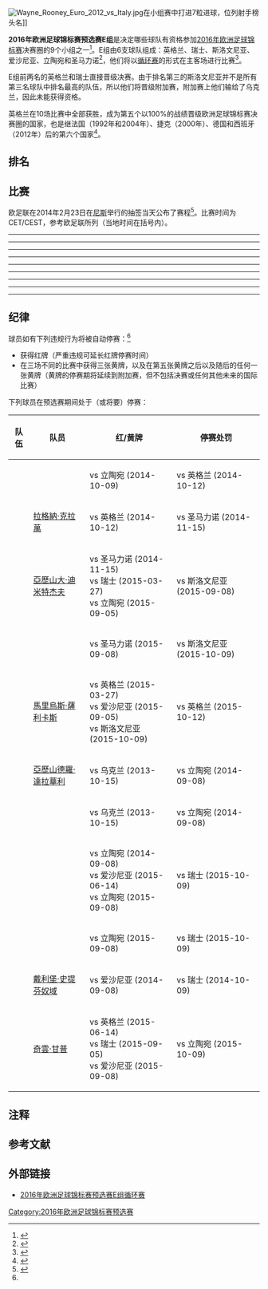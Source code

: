 {{NoteTA
|G1=足球
|1=zh-hk:拉謙·沙基·史達寧;zh-cn:拉希姆·沙奎尔·斯特林;zh-tw:拉希姆·沙奎爾·斯特林;
|2=zh-hk:拉謙·史達寧;zh-cn:拉希姆·斯特林;zh-tw:拉希姆·斯特林;
}}

[[File:Wayne_Rooney_Euro_2012_vs_Italy.jpg|thumb]]在小组赛中打进7粒进球，位列射手榜头名]]

'''2016年欧洲足球锦标赛预选赛E组'''是决定哪些球队有资格参加[[2016年欧洲足球锦标赛|2016年欧洲足球锦标赛]]决赛圈的9个小组之一<ref name="procedure">{{cite web |url=https://www.uefa.com/MultimediaFiles/Download/competitions/Draws/02/04/64/31/2046431_DOWNLOAD.pdf |title=UEFA EURO 2016 Qualifying Draw Procedure |publisher=UEFA |pages=1 |format=PDF |accessdate=2014-02-22 |archive-url=https://web.archive.org/web/20140307224702/http://www.uefa.com/MultimediaFiles/Download/competitions/Draws/02/04/64/31/2046431_DOWNLOAD.pdf |archive-date=2014-03-07 |dead-url=no }}</ref>。E组由6支球队组成：英格兰、瑞士、斯洛文尼亚、爱沙尼亚、立陶宛和圣马力诺<ref>{{cite web|url=http://www.uefa.com/uefaeuro/finals/news/newsid=2059935.html|title=Spain face Ukraine return in EURO 2016 qualifying|publisher=UEFA.com|date=2014-02-23|access-date=2020-07-19|archive-url=https://web.archive.org/web/20151112124202/http://www.uefa.com/uefaeuro/finals/news/newsid=2059935.html|archive-date=2015-11-12|dead-url=no}}</ref>，他们将以[[循环赛|循环赛]]的形式在主客场进行比赛<ref name="regulations">{{cite web|url=https://www.uefa.com/MultimediaFiles/Download/Regulations/uefaorg/Regulations/02/03/92/81/2039281_DOWNLOAD.pdf|title=Regulations of the UEFA European Football Championship 2014-16|publisher=UEFA.com|access-date=2020-07-19|archive-url=https://web.archive.org/web/20160616153138/http://www.uefa.com/MultimediaFiles/Download/Regulations/uefaorg/Regulations/02/03/92/81/2039281_DOWNLOAD.pdf|archive-date=2016-06-16|dead-url=no}}</ref>。

E组前两名的英格兰和瑞士直接晋级决赛。由于排名第三的斯洛文尼亚并不是所有第三名球队中排名最高的队伍，所以他们将晋级附加赛，附加赛上他们输给了乌克兰，因此未能获得资格。

英格兰在10场比赛中全部获胜，成为第五个以100%的战绩晋级欧洲足球锦标赛决赛圈的国家，也是继法国（1992年和2004年）、捷克（2000年）、德国和西班牙（2012年）后的第六个国家<ref name="UEFA2015">{{cite news|last=Hammond|first=Mike|title=England join EURO's perfect qualification club|url=http://www.uefa.com/news/newsid=2290815.html|accessdate=2015-10-15|publisher=uefa.com|date=2015-10-12}}</ref>。

==排名==
{{2016年歐洲國家盃外圍賽|E組|show_matches=yes}}

==比赛==

欧足联在2014年2月23日在[[尼斯|尼斯]]举行的抽签当天公布了赛程<ref>{{cite web|url=https://www.uefa.com/MultimediaFiles/Download/competitions/Draws/02/06/14/61/2061461_DOWNLOAD.pdf|title=Qualifying fixtures|publisher=UEFA.com|access-date=2020-07-19|archive-url=https://web.archive.org/web/20200604195249/https://www.uefa.com/MultimediaFiles/Download/competitions/Draws/02/06/14/61/2061461_DOWNLOAD.pdf|archive-date=2020-06-04|dead-url=no}}</ref>。比赛时间为CET/CEST{{refn|CET（UTC+1）适用于2014年11月15日和2015年3月27日的比赛，CEST（UTC+2）适用于其他所有比赛。|group="注"|name="Time zone"}}，参考欧足联所列（当地时间在括号内）。

{{Football box
|id=爱沙尼亚 vs 斯洛文尼亚
| date={{Start date|2014|9|8}}
| time=20:45<br>(21:45 [[UTC+03:00|UTC+03:00]])
| team1={{fb-rt|EST}}
| score=1–0
| report=[http://www.uefa.com/uefaeuro/season=2016/matches/round=2000446/match=2013825/index.html 报告]
| team2={{fb|SVN}}
| goals1=
* [[阿茨·普爾耶|阿茨·普爾耶]] {{goal|86}}
| goals2=
| stadium=[[塔林|塔林]][[阿勒柯克競技場|阿勒柯克競技場]]
| attendance=6,561<ref>{{cite web | url = https://int.soccerway.com/matches/2014/09/08/europe/european-championship-qualification/estonia/slovenia/1653154/?ICID=PL_MS_03 | title = Estonia vs. Slovenia | publisher = Soccerway | date = 2014-09-08 | accessdate = 2015-09-17 | archive-url = https://web.archive.org/web/20160306025817/http://int.soccerway.com/matches/2014/09/08/europe/european-championship-qualification/estonia/slovenia/1653154/?ICID=PL_MS_03 | archive-date = 2016-03-06 | dead-url = no }}</ref>
| referee=[[西蒙·馬齊尼亞克|西蒙·馬齊尼亞克]] ([[波蘭足球協會|波蘭足球協會]])
}}
{{Football box
|id=圣马力诺 vs 立陶宛
| date={{Start date|2014|9|8}}
| time=20:45<br>(20:45 [[UTC+02:00|UTC+02:00]])
| team1={{fb-rt|SMR}}
| score=0–2
| report=[http://www.uefa.com/uefaeuro/season=2016/matches/round=2000446/match=2013826/index.html 报告]
| team2={{fb|LTU}}
| goals1=
| goals2=
* {{tsl|en|Deivydas Matulevičius|迪维达斯·马图列维奇|迪维达斯·马图列维奇}} {{goal|5}}
* [[阿維達斯·諾維科瓦斯|阿維達斯·諾維科瓦斯]] {{goal|36}}
| stadium=[[塞拉瓦莱|塞拉瓦莱]][[圣马力诺体育场|圣马力诺体育场]]
| attendance=986<ref>{{cite web | url = https://int.soccerway.com/matches/2014/09/08/europe/european-championship-qualification/san-marino/lithuania/1653155/?ICID=PL_MS_02 | title = San Marino vs. Lithuania | publisher = Soccerway | date = 2014-09-08 | accessdate = 2015-09-17 | archive-url = https://web.archive.org/web/20160306030716/http://int.soccerway.com/matches/2014/09/08/europe/european-championship-qualification/san-marino/lithuania/1653155/?ICID=PL_MS_02 | archive-date = 2016-03-06 | dead-url = no }}</ref>
| referee={{tsl|en|Libor Kovařík|利伯·科瓦希克|利伯·科瓦希克}} ([[捷克足球協會|捷克足球協會]])
}}
{{Football box
|id=瑞士 vs 英格兰
| date={{Start date|2014|9|8}}
| time=20:45<br>(20:45 [[UTC+02:00|UTC+02:00]])
| team1={{fb-rt|SUI}}
| score=0–2
| report=[http://www.uefa.com/uefaeuro/season=2016/matches/round=2000446/match=2013827/index.html 报告]
| team2={{fb|ENG}}
| goals1=
| goals2=
* [[丹尼·维尔贝克|丹尼·维尔贝克]] {{goal|58||90+4}}
| stadium=[[巴塞尔|巴塞尔]][[圣雅各布公园球场|圣雅各布公园球场]]
| attendance=35,500<ref>{{cite web | url = https://int.soccerway.com/matches/2014/09/08/europe/european-championship-qualification/switzerland/england/1653156/?ICID=PL_MS_01 | title = Switzerland vs. England | publisher = Soccerway | date = 2014-09-08 | accessdate = 2015-09-17 | archive-url = https://web.archive.org/web/20200412204813/https://int.soccerway.com/matches/2014/09/08/europe/european-championship-qualification/switzerland/england/1653156/?ICID=PL_MS_01 | archive-date = 2020-04-12 | dead-url = no }}</ref>
| referee=[[居內特·恰克尔|居內特·恰克尔]] ([[土耳其足球總會|土耳其足球總會]])
}}
----
{{Football box
|id=英格兰 vs 圣马力诺
| date={{Start date|2014|10|9}}
| time=20:45<br>(19:45 [[UTC+01:00|UTC+01:00]])
| team1={{fb-rt|ENG}}
| score=5–0
| report=[http://www.uefa.com/uefaeuro/season=2016/matches/round=2000446/match=2013843/index.html 报告]
| team2={{fb|SMR}}
| goals1=
* [[菲爾·積基爾卡|菲爾·積基爾卡]] {{goal|25}}
* [[韦恩·鲁尼|韦恩·鲁尼]] {{goal|43|pen.}}
* [[丹尼·维尔贝克|丹尼·维尔贝克]] {{goal|49}}
* [[安祖斯·唐辛|安祖斯·唐辛]] {{goal|72}}
* [[亞歷山德羅·達拉華利|亞歷山德羅·達拉華利]] {{goal|78|o.g.}}
| goals2=
| stadium=[[伦敦|伦敦]][[温布利球场|温布利球场]]
| attendance=55,990<ref>{{cite web | url = https://int.soccerway.com/matches/2014/10/09/europe/european-championship-qualification/england/san-marino/1653172/?ICID=PL_MS_02 | title = England vs. San Marino | publisher = Soccerway | date = 2014-10-09 | accessdate = 2015-09-17 | archive-date = 2016-03-06 | archive-url = https://web.archive.org/web/20160306103747/http://int.soccerway.com/matches/2014/10/09/europe/european-championship-qualification/england/san-marino/1653172/?ICID=PL_MS_02 | dead-url = no }}</ref>
| referee={{tsl|en|Marcin Borski|马辛·博斯基|马辛·博斯基}} ([[波蘭足球協會|波蘭足球協會]])
}}
{{Football box
|id=立陶宛 vs 爱沙尼亚
| date={{Start date|2014|10|9}}
| time=20:45<br>(21:45 [[UTC+03:00|UTC+03:00]])
| team1={{fb-rt|LTU}}
| score=1–0
| report=[http://www.uefa.com/uefaeuro/season=2016/matches/round=2000446/match=2013844/index.html 报告]
| team2={{fb|EST}}
| goals1=
* [[薩利烏斯·米科利納斯|薩利烏斯·米科利納斯]] {{goal|76}}
| goals2=
| stadium=[[维尔纽斯|维尔纽斯]]{{tsl|en|LFF Stadium|LFF体育场|LFF体育场}}
| attendance=4,780<ref>{{cite web | url = https://int.soccerway.com/matches/2014/10/09/europe/european-championship-qualification/lithuania/estonia/1653173/?ICID=PL_MS_01 | title = Lithuania vs. Estonia | publisher = Soccerway | date = 2014-10-09 | accessdate = 2015-09-17 | archive-date = 2016-03-06 | archive-url = https://web.archive.org/web/20160306221621/http://int.soccerway.com/matches/2014/10/09/europe/european-championship-qualification/lithuania/estonia/1653173/?ICID=PL_MS_01 | dead-url = no }}</ref>
| referee={{tsl|en|Carlos Clos Gómez|卡洛斯·克洛斯·戈麦斯|卡洛斯·克洛斯·戈麦斯}} ([[西班牙皇家足球協會|西班牙皇家足球協會]])
}}
{{Football box
|id=斯洛文尼亚 vs 瑞士
| date={{Start date|2014|10|9}}
| time=20:45<br>(20:45 [[UTC+02:00|UTC+02:00]])
| team1={{fb-rt|SVN}}
| score=1–0
| report=[http://www.uefa.com/uefaeuro/season=2016/matches/round=2000446/match=2013845/index.html 报告]
| team2={{fb|SUI}}
| goals1=
* [[米利沃耶·诺瓦科维奇|米利沃耶·诺瓦科维奇]] {{goal|79|pen.}}
| goals2=
| stadium=[[马里博尔|马里博尔]]{{tsl|en|Ljudski vrt|人民花园球场|人民花园球场}}
| attendance=8,500<ref>{{cite web | url = https://int.soccerway.com/matches/2014/10/09/europe/european-championship-qualification/slovenia/switzerland/1653174/?ICID=PL_MS_04 | title = Slovenia vs. Switzerland | publisher = Soccerway | date = 2014-10-09 | accessdate = 2015-09-17 | archive-date = 2016-03-05 | archive-url = https://web.archive.org/web/20160305085645/http://int.soccerway.com/matches/2014/10/09/europe/european-championship-qualification/slovenia/switzerland/1653174/?ICID=PL_MS_04 | dead-url = no }}</ref>
| referee=[[沃尔夫冈·施塔克|沃尔夫冈·施塔克]] ([[德國足球協會|德國足球協會]])
}}
----
{{Football box
|id=爱沙尼亚 vs 英格兰
| date={{Start date|2014|10|12}}
| time=18:00<br>(19:00 [[UTC+03:00|UTC+03:00]])
| team1={{fb-rt|EST}}
| score=0–1
| report=[http://www.uefa.com/uefaeuro/season=2016/matches/round=2000446/match=2013869/index.html 报告]
| team2={{fb|ENG}}
| goals1=
| goals2=
* [[韦恩·鲁尼|韦恩·鲁尼]] {{goal|74}}
| stadium=[[塔林|塔林]][[阿勒柯克競技場|阿勒柯克競技場]]
| attendance=10,195<ref>{{cite web | url = https://int.soccerway.com/matches/2014/10/12/europe/european-championship-qualification/estonia/england/1653198/?ICID=PL_MS_03 | title = Estonia vs. England | publisher = Soccerway | date = 2014-10-12 | accessdate = 2015-09-17 | archive-url = https://web.archive.org/web/20160305000721/http://int.soccerway.com/matches/2014/10/12/europe/european-championship-qualification/estonia/england/1653198/?ICID=PL_MS_03 | archive-date = 2016-03-05 | dead-url = no }}</ref>
| referee={{tsl|en|Marijo Strahonja|玛丽亚·斯特拉霍尼亚|玛丽亚·斯特拉霍尼亚}} ([[克羅地亞足球總會|克羅地亞足球總會]])
}}
{{Football box
|id=立陶宛 vs 斯洛文尼亚
| date={{Start date|2014|10|12}}
| time=20:45<br>(21:45 [[UTC+03:00|UTC+03:00]])
| team1={{fb-rt|LTU}}
| score=0–2
| report=[http://www.uefa.com/uefaeuro/season=2016/matches/round=2000446/match=2013870/index.html 报告]
| team2={{fb|SVN}}
| goals1=
| goals2=
* [[米利沃耶·诺瓦科维奇|米利沃耶·诺瓦科维奇]] {{goal|33||37}}
| stadium=[[维尔纽斯|维尔纽斯]]{{tsl|en|LFF Stadium|LFF体育场|LFF体育场}}
| attendance=4,250<ref>{{cite web | url = https://int.soccerway.com/matches/2014/10/12/europe/european-championship-qualification/lithuania/slovenia/1653199/?ICID=PL_MS_04 | title = Lithuania vs. Slovenia | publisher = Soccerway | date = 2014-10-12 | accessdate = 2015-09-17 | archive-url = https://web.archive.org/web/20200412204822/https://int.soccerway.com/matches/2014/10/12/europe/european-championship-qualification/lithuania/slovenia/1653199/?ICID=PL_MS_04 | archive-date = 2020-04-12 | dead-url = no }}</ref>
| referee={{tsl|en|Michael Koukoulakis|迈克尔·库库拉基斯|迈克尔·库库拉基斯}} ([[希臘足球總會|希臘足球總會]])
}}
{{Football box
|id=圣马力诺 vs 瑞士
| date={{Start date|2014|10|14}}
| time=20:45<br>(20:45 [[UTC+02:00|UTC+02:00]])
| team1={{fb-rt|SMR}}
| score=0–4
| report=[http://www.uefa.com/uefaeuro/season=2016/matches/round=2000446/match=2013885/index.html 报告]
| team2={{fb|SUI}}
| goals1=
| goals2=
* [[哈里斯·舍費洛維奇|哈里斯·舍費洛維奇]] {{goal|10||23}}
* [[布萊里姆·哲馬伊利|布萊里姆·哲馬伊利]] {{goal|30}}
* [[杰尔丹·沙奇里|杰尔丹·沙奇里]] {{goal|79}}
| stadium=[[塞拉瓦莱|塞拉瓦莱]][[圣马力诺体育场|圣马力诺体育场]]
| attendance=2,289<ref>{{cite web | url = https://int.soccerway.com/matches/2014/10/14/europe/european-championship-qualification/san-marino/switzerland/1653215/?ICID=PL_MS_05 | title = San Marino vs. Switzerland | publisher = Soccerway | date = 2014-10-14 | accessdate = 2015-09-17 | archive-date = 2016-03-05 | archive-url = https://web.archive.org/web/20160305140434/http://int.soccerway.com/matches/2014/10/14/europe/european-championship-qualification/san-marino/switzerland/1653215/?ICID=PL_MS_05 | dead-url = no }}</ref>
| referee={{tsl|en|Tony Chapron|托尼·夏普隆|托尼·夏普隆}} ([[法國足球總會|法國足球總會]])
}}
----
{{Football box
|id=英格兰 vs 斯洛文尼亚
| date={{Start date|2014|11|15}}
| time=18:00<br>(17:00 [[UTC±00:00|UTC±00:00]])
| team1={{fb-rt|ENG}}
| score=3–1
| report=[http://www.uefa.com/uefaeuro/season=2016/matches/round=2000446/match=2013902/index.html 报告]
| team2={{fb|SVN}}
| goals1=
* [[韦恩·鲁尼|韦恩·鲁尼]] {{goal|59|pen.}}
* [[丹尼·维尔贝克|丹尼·维尔贝克]] {{goal|66||72}}
| goals2=
* [[佐敦·軒達臣|佐敦·軒達臣]] {{goal|58|o.g.}}
| stadium=[[伦敦|伦敦]][[温布利球场|温布利球场]]
| attendance=82,309<ref>{{cite web | url = https://int.soccerway.com/matches/2014/11/15/europe/european-championship-qualification/england/slovenia/1653232/?ICID=PL_MS_07 | title = England vs. Slovenia | publisher = Soccerway | date = 2014-11-15 | accessdate = 2015-09-17 | archive-date = 2016-03-04 | archive-url = https://web.archive.org/web/20160304231855/http://int.soccerway.com/matches/2014/11/15/europe/european-championship-qualification/england/slovenia/1653232/?ICID=PL_MS_07 | dead-url = no }}</ref>
| referee=[[奥莱加里欧·本奎伦卡|奥莱加里欧·本奎伦卡]] ([[葡萄牙足球總會|葡萄牙足球總會]])
}}
{{Football box
|id=圣马力诺 vs 爱沙尼亚
| date={{Start date|2014|11|15}}
| time=18:00<br>(18:00 [[UTC+01:00|UTC+01:00]])
| team1={{fb-rt|SMR}}
| score=0–0
| report=[http://www.uefa.com/uefaeuro/season=2016/matches/round=2000446/match=2013903/index.html 报告]
| team2={{fb|EST}}
| goals1=
| goals2=
| stadium=[[塞拉瓦莱|塞拉瓦莱]][[圣马力诺体育场|圣马力诺体育场]]
| attendance=759<ref>{{cite web | url = https://int.soccerway.com/matches/2014/11/15/europe/european-championship-qualification/san-marino/estonia/1653233/?ICID=PL_MS_06 | title = San Marino vs. Estonia | publisher = Soccerway | date = 2014-11-15 | accessdate = 2015-09-17 | archive-date = 2016-03-06 | archive-url = https://web.archive.org/web/20160306030553/http://int.soccerway.com/matches/2014/11/15/europe/european-championship-qualification/san-marino/estonia/1653233/?ICID=PL_MS_06 | dead-url = no }}</ref>
| referee=[[菲利克斯·布里希|菲利克斯·布里希]] ([[德國足球協會|德國足球協會]])
}}
{{Football box
|id=瑞士 vs 立陶宛
| date={{Start date|2014|11|15}}
| time=20:45<br>(20:45 [[UTC+01:00|UTC+01:00]])
| team1={{fb-rt|SUI}}
| score=4–0
| report=[http://www.uefa.com/uefaeuro/season=2016/matches/round=2000446/match=2013904/index.html 报告]
| team2={{fb|LTU}}
| goals1=
* {{tsl|en|Giedrius Arlauskis|吉德里乌斯·阿劳斯基斯|吉德里乌斯·阿劳斯基斯}} {{goal|66|o.g.}}
* [[法比安·沙爾|法比安·沙爾]] {{goal|68}}
* [[杰尔丹·沙奇里|杰尔丹·沙奇里]] {{goal|80||90}}
| goals2=
| stadium=[[圣加仑|圣加仑]][[康步公园|康步公园]]
| attendance=17,300<ref>{{cite web | url = https://int.soccerway.com/matches/2014/11/15/europe/european-championship-qualification/switzerland/lithuania/1653234/?ICID=PL_MS_08 | title = Switzerland vs. Lithuania | publisher = Soccerway | date = 2014-11-15 | accessdate = 2015-09-17 | archive-date = 2016-03-05 | archive-url = https://web.archive.org/web/20160305073458/http://int.soccerway.com/matches/2014/11/15/europe/european-championship-qualification/switzerland/lithuania/1653234/?ICID=PL_MS_08 | dead-url = no }}</ref>
| referee=[[奧德華·莫恩|奧德華·莫恩]] ([[挪威足球協會|挪威足球協會]])
}}
----
{{Football box
|id=英格兰 vs 立陶宛
| date={{Start date|2015|3|27}}
| time=20:45<br>(19:45 [[UTC±00:00|UTC±00:00]])
| team1={{fb-rt|ENG}}
| score=4–0
| report=[http://www.uefa.com/uefaeuro/season=2016/matches/round=2000446/match=2013921/index.html 报告]
| team2={{fb|LTU}}
| goals1=
* [[韦恩·鲁尼|韦恩·鲁尼]] {{goal|6}}
* [[丹尼·维尔贝克|丹尼·维尔贝克]] {{goal|45}}
* [[拉謙·史達寧|拉謙·史達寧]] {{goal|58}}
* [[哈里·凱恩|哈里·凱恩]] {{goal|73}}
| goals2=
| stadium=[[伦敦|伦敦]][[温布利球场|温布利球场]]
| attendance=83,671<ref>{{cite web | url = https://int.soccerway.com/matches/2015/03/27/europe/european-championship-qualification/england/lithuania/1653250/?ICID=PL_MS_10 | title = England vs. Lithuania | publisher = Soccerway | date = 2015-03-27 | accessdate = 2015-09-17 | archive-url = https://web.archive.org/web/20200111043405/https://int.soccerway.com/matches/2015/03/27/europe/european-championship-qualification/england/lithuania/1653250/?ICID=PL_MS_10 | archive-date = 2020-01-11 | dead-url = no }}</ref>
| referee={{tsl|en|Pavel Královec|帕维尔·克拉洛维奇|帕维尔·克拉洛维奇}} ([[捷克足球協會|捷克足球協會]])
}}
{{Football box
|id=斯洛文尼亚 vs 圣马力诺
| date={{Start date|2015|3|27}}
| time=20:45<br>(20:45 [[UTC+01:00|UTC+01:00]])
| team1={{fb-rt|SVN}}
| score=6–0
| report=[http://www.uefa.com/uefaeuro/season=2016/matches/round=2000446/match=2013922/index.html 报告]
| team2={{fb|SMR}}
| goals1=
* [[约西普·伊利西奇|约西普·伊利西奇]] {{goal|10}}
* [[奇雲·甘普|奇雲·甘普]] {{goal|49}}
* [[安德拉兹·斯特魯納|安德拉兹·斯特魯納]] {{goal|50}}
* [[米利沃耶·诺瓦科维奇|米利沃耶·诺瓦科维奇]] {{goal|52}}
* [[德揚·拉薩瑞維克|德揚·拉薩瑞維克]] {{goal|73}}
* [[白蘭高·伊歷|白蘭高·伊歷]] {{goal|88}}
| goals2=
| stadium=[[卢布尔雅那|卢布尔雅那]]{{tsl|en|Stožice Stadium|锥体体育场|锥体体育场}}
| attendance=8,325<ref>{{cite web | url = https://int.soccerway.com/matches/2015/03/27/europe/european-championship-qualification/slovenia/san-marino/1653251/?ICID=PL_MS_01 | title = Slovenia vs. San Marino | publisher = Soccerway | date = 2015-03-27 | accessdate = 2015-09-17 | archive-url = https://web.archive.org/web/20160304232453/http://int.soccerway.com/matches/2015/03/27/europe/european-championship-qualification/slovenia/san-marino/1653251/?ICID=PL_MS_01 | archive-date = 2016-03-04 | dead-url = no }}</ref>
| referee={{tsl|en|Oliver Drachta|奥利弗·德拉赫塔|奥利弗·德拉赫塔}} ([[奧地利足球協會|奧地利足球協會]])
}}
{{Football box
|id=瑞士 vs 爱沙尼亚
| date={{Start date|2015|3|27}}
| time=20:45<br>(20:45 [[UTC+01:00|UTC+01:00]])
| team1={{fb-rt|SUI}}
| score=3–0
| report=[http://www.uefa.com/uefaeuro/season=2016/matches/round=2000446/match=2013923/index.html 报告]
| team2={{fb|EST}}
| goals1=
* [[法比安·沙爾|法比安·沙爾]] {{goal|17}}
* [[格蘭尼特·扎卡|格蘭尼特·扎卡]] {{goal|27}}
* [[哈里斯·舍費洛維奇|哈里斯·舍費洛維奇]] {{goal|80}}
| goals2=
| stadium=[[卢塞恩|卢塞恩]][[瑞士体育竞技场|瑞士体育竞技场]]
| attendance=14,500<ref>{{cite web | url = https://int.soccerway.com/matches/2015/03/27/europe/european-championship-qualification/switzerland/estonia/1653252/?ICID=PL_MS_09 | title = Switzerland vs. Estonia | publisher = Soccerway | date = 2015-03-27 | accessdate = 2015-09-17 | archive-url = https://web.archive.org/web/20160306202706/http://int.soccerway.com/matches/2015/03/27/europe/european-championship-qualification/switzerland/estonia/1653252/?ICID=PL_MS_09 | archive-date = 2016-03-06 | dead-url = no }}</ref>
| referee={{tsl|en|Danny Makkelie|丹尼·马克凯莉|丹尼·马克凯莉}} ([[皇家荷蘭足球協會|皇家荷蘭足球協會]])
}}
----
{{Football box
|id=爱沙尼亚 vs 圣马力诺
| date={{Start date|2015|6|14}}
| time=18:00<br>(19:00 [[UTC+03:00|UTC+03:00]])
| team1={{fb-rt|EST}}
| score=2–0
| report=[http://www.uefa.com/uefaeuro/season=2016/matches/round=2000446/match=2013964/index.html 报告]
| team2={{fb|SMR}}
| goals1=
* [[謝爾蓋·澤尼約夫|謝爾蓋·澤尼約夫]] {{goal|35||63}}
| goals2=
| stadium=[[塔林|塔林]][[阿勒柯克競技場|阿勒柯克競技場]]
| attendance=6,131<ref>{{cite web | url = https://int.soccerway.com/matches/2015/06/14/europe/european-championship-qualification/estonia/san-marino/1653293/?ICID=PL_MS_02 | title = Estonia vs. San Marino | publisher = Soccerway | date = 2015-06-14 | accessdate = 2015-09-17 | archive-url = https://web.archive.org/web/20150919013140/http://int.soccerway.com/matches/2015/06/14/europe/european-championship-qualification/estonia/san-marino/1653293/?ICID=PL_MS_02 | archive-date = 2015-09-19 | dead-url = no }}</ref>
| referee=[[伊万·克鲁日利亚克|伊万·克鲁日利亚克]] ([[斯洛伐克足球協會|斯洛伐克足球協會]])
}}
{{Football box
|id=斯洛文尼亚 vs 英格兰
| date={{Start date|2015|6|14}}
| time=18:00<br>(18:00 [[UTC+02:00|UTC+02:00]])
| team1={{fb-rt|SVN}}
| score=2–3
| report=[http://www.uefa.com/uefaeuro/season=2016/matches/round=2000446/match=2013965/index.html 报告]
| team2={{fb|ENG}}
| goals1=
* [[米利沃耶·诺瓦科维奇|米利沃耶·诺瓦科维奇]] {{goal|37}}
* [[尼積錫·比斯尼克|尼積錫·比斯尼克]] {{goal|84}}
| goals2=
* [[杰克·威尔希尔|杰克·威尔希尔]] {{goal|57||73}}
* [[韦恩·鲁尼|韦恩·鲁尼]] {{goal|86}}
| stadium=[[卢布尔雅那|卢布尔雅那]]{{tsl|en|Stožice Stadium|锥体体育场|锥体体育场}}
| attendance=15,796<ref>{{cite web | url = https://int.soccerway.com/matches/2015/06/14/europe/european-championship-qualification/slovenia/england/1653294/?ICID=PL_MS_03 | title = Slovenia vs. England | publisher = Soccerway | date = 2015-06-14 | accessdate = 2015-09-17 | archive-url = https://web.archive.org/web/20151001180510/http://int.soccerway.com/matches/2015/06/14/europe/european-championship-qualification/slovenia/england/1653294/?ICID=PL_MS_03 | archive-date = 2015-10-01 | dead-url = no }}</ref>
| referee=[[阿尔贝托·乌恩蒂亚诺|阿尔贝托·乌恩蒂亚诺]] ([[西班牙皇家足球協會|西班牙皇家足球協會]])
}}
{{Football box
|id=立陶宛 vs 瑞士
| date={{Start date|2015|6|14}}
| time=20:45<br>(21:45 [[UTC+03:00|UTC+03:00]])
| team1={{fb-rt|LTU}}
| score=1–2
| report=[http://www.uefa.com/uefaeuro/season=2016/matches/round=2000446/match=2013966/index.html 报告]
| team2={{fb|SUI}}
| goals1=
* [[菲奥多爾·塞爾尼奇|菲奥多爾·塞爾尼奇]] {{goal|64}}
| goals2=
* [[約西普·德爾米奇|約西普·德爾米奇]] {{goal|69}}
* [[杰尔丹·沙奇里|杰尔丹·沙奇里]] {{goal|84}}
| stadium=[[维尔纽斯|维尔纽斯]]{{tsl|en|LFF Stadium|LFF体育场|LFF体育场}}
| attendance=4,786<ref>{{cite web | url = https://int.soccerway.com/matches/2015/06/14/europe/european-championship-qualification/lithuania/switzerland/1653295/?ICID=PL_MS_04 | title = Lithuania vs. Switzerland | publisher = Soccerway | date = 2015-06-14 | accessdate = 2015-09-17 | archive-url = https://web.archive.org/web/20150914040746/http://int.soccerway.com/matches/2015/06/14/europe/european-championship-qualification/lithuania/switzerland/1653295/?ICID=PL_MS_04 | archive-date = 2015-09-14 | dead-url = no }}</ref>
| referee={{tsl|en|Craig Thomson (referee)|克雷格·汤姆森|克雷格·汤姆森}} ([[蘇格蘭足球協會|蘇格蘭足球協會]])
}}
----
{{Football box
|id=爱沙尼亚 vs 立陶宛
| date={{Start date|2015|9|5}}
| time=18:00<br>(19:00 [[UTC+03:00|UTC+03:00]])
| team1={{fb-rt|EST}}
| score=1–0
| report=[http://www.uefa.com/uefaeuro/season=2016/matches/round=2000446/match=2013990/index.html 报告]
| team2={{fb|LTU}}
| goals1=
* [[康斯坦丁·瓦西列夫|康斯坦丁·瓦西列夫]] {{goal|71}}
| goals2=
| stadium=[[塔林|塔林]][[阿勒柯克競技場|阿勒柯克競技場]]
| attendance=6,621<ref>{{cite web | url = https://int.soccerway.com/matches/2015/09/05/europe/european-championship-qualification/estonia/lithuania/1653319/?ICID=PL_MS_05 | title = Estonia vs. Lithuania | publisher = Soccerway | date = 2015-09-05 | accessdate = 2015-09-17 | archive-date = 2016-03-04 | archive-url = https://web.archive.org/web/20160304222947/http://int.soccerway.com/matches/2015/09/05/europe/european-championship-qualification/estonia/lithuania/1653319/?ICID=PL_MS_05 | dead-url = no }}</ref>
| referee={{tsl|en|Oliver Drachta|奥利弗·德拉赫塔|奥利弗·德拉赫塔}} ([[奧地利足球協會|奧地利足球協會]])
}}
{{Football box
|id=圣马力诺 vs 英格兰
| date={{Start date|2015|9|5}}
| time=18:00<br>(18:00 [[UTC+02:00|UTC+02:00]])
| team1={{fb-rt|SMR}}
| score=0–6
| report=[http://www.uefa.com/uefaeuro/season=2016/matches/round=2000446/match=2013991/index.html 报告]
| team2={{fb|ENG}}
| goals1=
| goals2=
* [[韦恩·鲁尼|韦恩·鲁尼]] {{goal|13|pen.}}
* {{tsl|en|Cristian Brolli|克里斯蒂安·布罗利|克里斯蒂安·布罗利}} {{goal|30|o.g.}}
* [[罗斯·巴克利|罗斯·巴克利]] {{goal|46}}
* [[西奥·沃尔科特|西奥·沃尔科特]] {{goal|68||78}}
* [[哈里·凱恩|哈里·凱恩]] {{goal|77}}
| stadium=[[塞拉瓦莱|塞拉瓦莱]][[圣马力诺体育场|圣马力诺体育场]]
| attendance=4,378<ref>{{cite web | url = https://int.soccerway.com/matches/2015/09/05/europe/european-championship-qualification/san-marino/england/1653320/?ICID=PL_MS_06 | title = San Marino vs. England | publisher = Soccerway | date = 2015-09-05 | accessdate = 2015-09-17 | archive-date = 2015-09-18 | archive-url = https://web.archive.org/web/20150918230859/http://int.soccerway.com/matches/2015/09/05/europe/european-championship-qualification/san-marino/england/1653320/?ICID=PL_MS_06 | dead-url = no }}</ref>
| referee={{tsl|en|Leontios Trattou|列昂蒂奥斯·特拉图|列昂蒂奥斯·特拉图}} ([[塞浦路斯足球協會|塞浦路斯足球協會]])
}}
{{Football box
|id=瑞士 vs 斯洛文尼亚
| date={{Start date|2015|9|5}}
| time=20:45<br>(20:45 [[UTC+02:00|UTC+02:00]])
| team1={{fb-rt|SUI}}
| score=3–2
| report=[http://www.uefa.com/uefaeuro/season=2016/matches/round=2000446/match=2013992/index.html 报告]
| team2={{fb|SVN}}
| goals1=
* [[約西普·德爾米奇|約西普·德爾米奇]] {{goal|80||90+4}}
* [[瓦倫丁·斯托克|瓦倫丁·斯托克]] {{goal|84}}
| goals2=
* [[米利沃耶·诺瓦科维奇|米利沃耶·诺瓦科维奇]] {{goal|45}}
* [[波斯贊·施薩|波斯贊·施薩]] {{goal|48}}
| stadium=[[巴塞尔|巴塞尔]][[圣雅各布公园球场|圣雅各布公园球场]]
| attendance=25,750<ref>{{cite web | url = https://int.soccerway.com/matches/2015/09/05/europe/european-championship-qualification/switzerland/slovenia/1653321/?ICID=PL_MS_07 | title = Switzerland vs. Slovenia | publisher = Soccerway | date = 2015-09-05 | accessdate = 2015-09-17 | archive-url = https://web.archive.org/web/20150922013040/http://int.soccerway.com/matches/2015/09/05/europe/european-championship-qualification/switzerland/slovenia/1653321/?ICID=PL_MS_07 | archive-date = 2015-09-22 | dead-url = no }}</ref>
| referee={{tsl|en|Pavel Královec||Pavel Královec}} ([[捷克足球協會|捷克足球協會]])
}}
----
{{Football box
|id=英格兰 vs 瑞士
| date={{Start date|2015|9|8}}
| time=20:45<br>(19:45 [[UTC+01:00|UTC+01:00]])
| team1={{fb-rt|ENG}}
| score=2–0
| report=[http://www.uefa.com/uefaeuro/season=2016/matches/round=2000446/match=2014016/index.html 报告]
| team2={{fb|SUI}}
| goals1=
* [[哈里·凱恩|哈里·凱恩]] {{goal|67}}
* [[韦恩·鲁尼|韦恩·鲁尼]] {{goal|84|pen.}}
| goals2=
| stadium=[[伦敦|伦敦]][[温布利球场|温布利球场]]
| attendance=75,751<ref>{{cite web | url = https://int.soccerway.com/matches/2015/09/08/europe/european-championship-qualification/england/switzerland/1653345/?ICID=PL_MS_09 | title = England vs. Switzerland | publisher = Soccerway | date = 2015-09-08 | accessdate = 2015-09-17 | archive-date = 2016-03-06 | archive-url = https://web.archive.org/web/20160306081038/http://int.soccerway.com/matches/2015/09/08/europe/european-championship-qualification/england/switzerland/1653345/?ICID=PL_MS_09 | dead-url = no }}</ref>
| referee=[[詹盧卡·羅基|詹盧卡·羅基]] ([[意大利足球總會|意大利足球總會]])
}}
{{Football box
|id=立陶宛 vs 圣马力诺
| date={{Start date|2015|9|8}}
| time=20:45<br>(21:45 [[UTC+03:00|UTC+03:00]])
| team1={{fb-rt|LTU}}
| score=2–1
| report=[http://www.uefa.com/uefaeuro/season=2016/matches/round=2000446/match=2014017/index.html 报告]
| team2={{fb|SMR}}
| goals1=
* [[菲奥多爾·塞爾尼奇|菲奥多爾·塞爾尼奇]] {{goal|7}}
* {{tsl|en|Lukas Spalvis|卢卡斯·斯帕维斯|卢卡斯·斯帕维斯}} {{goal|90+2}}
| goals2=
* {{tsl|en|Matteo Vitaioli|马泰奥·维泰奥利|马泰奥·维泰奥利}} {{goal|55}}
| stadium=[[维尔纽斯|维尔纽斯]]{{tsl|en|LFF Stadium|LFF体育场|LFF体育场}}
| attendance=2,856<ref>{{cite web | url = https://int.soccerway.com/matches/2015/09/08/europe/european-championship-qualification/lithuania/san-marino/1653346/?ICID=PL_MS_08 | title = Lithuania vs. San Marino | publisher = Soccerway | date = 2015-09-08 | accessdate = 2015-09-17 | archive-date = 2016-03-05 | archive-url = https://web.archive.org/web/20160305205741/http://int.soccerway.com/matches/2015/09/08/europe/european-championship-qualification/lithuania/san-marino/1653346/?ICID=PL_MS_08 | dead-url = no }}</ref>
| referee={{tsl|en|Clayton Pisani|克莱顿·皮萨尼|克莱顿·皮萨尼}} ([[馬爾他足球協會|馬爾他足球協會]])
}}
{{Football box
|id=斯洛文尼亚 vs 爱沙尼亚
| date={{Start date|2015|9|8}}
| time=20:45<br>(20:45 [[UTC+02:00|UTC+02:00]])
| team1={{fb-rt|SVN}}
| score=1–0
| report=[http://www.uefa.com/uefaeuro/season=2016/matches/round=2000446/match=2014018/index.html 报告]
| team2={{fb|EST}}
| goals1=
* [[羅伯特·貝里奇|羅伯特·貝里奇]] {{goal|63}}
| goals2=
| stadium=[[马里博尔|马里博尔]]{{tsl|en|Ljudski vrt|人民花园球场|人民花园球场}}
| attendance=6,868<ref>{{cite web | url = https://int.soccerway.com/matches/2015/09/08/europe/european-championship-qualification/slovenia/estonia/1653347/?ICID=PL_MS_10 | title = Slovenia vs. Estonia | publisher = Soccerway | date = 2015-09-08 | accessdate = 2015-09-17 | archive-url = https://web.archive.org/web/20150914043832/http://int.soccerway.com/matches/2015/09/08/europe/european-championship-qualification/slovenia/estonia/1653347/?ICID=PL_MS_10 | archive-date = 2015-09-14 | dead-url = no }}</ref>
| referee=[[阿纳斯塔西奥斯·西季罗普洛斯|阿纳斯塔西奥斯·西季罗普洛斯]] ([[希臘足球總會|希臘足球總會]])
}}
----
{{Football box
|id=英格兰 vs 爱沙尼亚
| date={{Start date|2015|10|9}}
| time=20:45<br>(19:45 [[UTC+01:00|UTC+01:00]])
| team1={{fb-rt|ENG}}
| score=2–0
| report=[http://www.uefa.com/uefaeuro/season=2016/matches/round=2000446/match=2014033/index.html 报告]
| team2={{fb|EST}}
| goals1=
* [[西奥·沃尔科特|西奥·沃尔科特]] {{goal|45}}
* [[拉謙·史達寧|拉謙·史達寧]] {{goal|85}}
| goals2=
| stadium=[[伦敦|伦敦]][[温布利球场|温布利球场]]
| attendance= 75,427<ref>{{cite web|url=https://int.soccerway.com/matches/2015/10/09/europe/european-championship-qualification/england/estonia/1653362/?ICID=PL_MS_05|title=England vs. Estonia - 9 October 2015 - Soccerway|work=soccerway.com|accessdate=2015-10-15|archive-date=2016-03-06|archive-url=https://web.archive.org/web/20160306100229/http://int.soccerway.com/matches/2015/10/09/europe/european-championship-qualification/england/estonia/1653362/?ICID=PL_MS_05|dead-url=no}}</ref>
| referee={{tsl|en|István Vad|伊斯特万·瓦德|伊斯特万·瓦德}} ([[匈牙利足球總會|匈牙利足球總會]])
}}
{{Football box
|id=斯洛文尼亚 vs 立陶宛
| date={{Start date|2015|10|9}}
| time=20:45<br>(20:45 [[UTC+02:00|UTC+02:00]])
| team1={{fb-rt|SVN}}
| score=1–1
| report=[http://www.uefa.com/uefaeuro/season=2016/matches/round=2000446/match=2014034/index.html 报告]
| team2={{fb|LTU}}
| goals1=
* [[華達·比沙|華達·比沙]] {{goal|45+1|pen.}}
| goals2=
* [[阿維達斯·諾維科瓦斯|阿維達斯·諾維科瓦斯]] {{goal|79|pen.}}
| stadium=[[卢布尔雅那|卢布尔雅那]]{{tsl|en|Stožice Stadium|锥体体育场|锥体体育场}}
| attendance= 10,498<ref>{{cite web|url=https://int.soccerway.com/matches/2015/10/09/europe/european-championship-qualification/slovenia/lithuania/1653363/?ICID=PL_MS_06|title=Slovenia vs. Lithuania - 9 October 2015 - Soccerway|work=soccerway.com|accessdate=2015-10-15|archive-date=2016-03-06|archive-url=https://web.archive.org/web/20160306043229/http://int.soccerway.com/matches/2015/10/09/europe/european-championship-qualification/slovenia/lithuania/1653363/?ICID=PL_MS_06|dead-url=no}}</ref>
| referee=[[比約恩·庫伊佩爾斯|比約恩·庫伊佩爾斯]] ([[皇家荷蘭足球協會|皇家荷蘭足球協會]])
}}
{{Football box
|id=瑞士 vs 圣马力诺
| date={{Start date|2015|10|9}}
| time=20:45<br>(20:45 [[UTC+02:00|UTC+02:00]])
| team1={{fb-rt|SUI}}
| score=7–0
| report=[http://www.uefa.com/uefaeuro/season=2016/matches/round=2000446/match=2014035/index.html 报告]
| team2={{fb|SMR}}
| goals1=
* {{tsl|en|Michael Lang (footballer, born 1991)|迈克尔·朗|迈克尔·朗}} {{goal|17}}
* [[格克汗·因勒|格克汗·因勒]] {{goal|55|pen.}}
* [[阿德米爾·邁赫邁迪|阿德米爾·邁赫邁迪]] {{goal|65}}
* [[祖漢·佐羅|祖漢·佐羅]] {{goal|72|pen.}}
* [[帕伊蒂姆·卡萨米|帕伊蒂姆·卡萨米]] {{goal|75}}
* [[布雷尔·恩博洛|布雷尔·恩博洛]] {{goal|80|pen.}}
* [[艾倫·達迪約克|艾倫·達迪約克]] {{goal|89}}
| goals2=
| stadium=[[圣加仑|圣加仑]][[康步公园|康步公园]]
| attendance= 16,200<ref>{{cite web|url=https://int.soccerway.com/matches/2015/10/09/europe/european-championship-qualification/switzerland/san-marino/1653364/?ICID=PL_MS_07|title=Switzerland vs. San Marino - 9 October 2015 - Soccerway|work=soccerway.com|accessdate=2015-10-15|archive-date=2016-03-05|archive-url=https://web.archive.org/web/20160305085406/http://int.soccerway.com/matches/2015/10/09/europe/european-championship-qualification/switzerland/san-marino/1653364/?ICID=PL_MS_07|dead-url=no}}</ref>
| referee={{tsl|en|Mattias Gestranius|马蒂亚斯·格斯特拉尼乌斯|马蒂亚斯·格斯特拉尼乌斯}} ([[芬蘭足球協會|芬蘭足球協會]])
}}
----
{{Football box
|id=爱沙尼亚 vs 瑞士
| date={{Start date|2015|10|12}}
| time=20:45<br>(21:45 [[UTC+03:00|UTC+03:00]])
| team1={{fb-rt|EST}}
| score=0–1
| report=[http://www.uefa.com/uefaeuro/season=2016/matches/round=2000446/match=2014059/index.html 报告]
| team2={{fb|SUI}}
| goals1=
| goals2=
* [[拉格納·克拉萬|拉格納·克拉萬]] {{goal|90+4|o.g.}}
| stadium=[[塔林|塔林]][[阿勒柯克競技場|阿勒柯克競技場]]
| attendance= 7,304<ref>{{cite web|url=https://int.soccerway.com/matches/2015/10/12/europe/european-championship-qualification/estonia/switzerland/1653388/?ICID=PL_MS_08|title=Estonia vs. Switzerland - 12 October 2015 - Soccerway|work=soccerway.com|accessdate=2015-10-15|archive-date=2016-03-06|archive-url=https://web.archive.org/web/20160306145835/http://int.soccerway.com/matches/2015/10/12/europe/european-championship-qualification/estonia/switzerland/1653388/?ICID=PL_MS_08|dead-url=no}}</ref>
| referee={{tsl|en|Pol van Boekel|波尔·范·博克尔|波尔·范·博克尔}} ([[皇家荷蘭足球協會|皇家荷蘭足球協會]])
}}
{{Football box
|id=立陶宛 vs 英格兰
| date={{Start date|2015|10|12}}
| time=20:45<br>(21:45 [[UTC+03:00|UTC+03:00]])
| team1={{fb-rt|LTU}}
| score=0–3
| report=[http://www.uefa.com/uefaeuro/season=2016/matches/round=2000446/match=2014060/index.html 报告]
| team2={{fb|ENG}}
| goals1=
| goals2=
* [[罗斯·巴克利|罗斯·巴克利]] {{goal|29}}
* {{tsl|en|Giedrius Arlauskis|吉德里乌斯·阿劳斯基斯|吉德里乌斯·阿劳斯基斯}} {{goal|35|o.g.}}
* [[亚历克斯·奥克斯雷德-张伯伦|亚历克斯·奥克斯雷德-张伯伦]] {{goal|62}}
| stadium=[[维尔纽斯|维尔纽斯]]{{tsl|en|LFF Stadium|LFF体育场|LFF体育场}}
| attendance= 5,051<ref>{{cite web|url=https://int.soccerway.com/matches/2015/10/12/europe/european-championship-qualification/lithuania/england/1653389/?ICID=PL_MS_09|title=Lithuania vs. England - 12 October 2015 - Soccerway|work=soccerway.com|accessdate=2015-10-15|archive-date=2016-03-06|archive-url=https://web.archive.org/web/20160306214025/http://int.soccerway.com/matches/2015/10/12/europe/european-championship-qualification/lithuania/england/1653389/?ICID=PL_MS_09|dead-url=no}}</ref>
| referee={{tsl|en|Kenn Hansen|肯恩·汉森|肯恩·汉森}} ([[丹麥足球協會|丹麥足球協會]])
}}
{{Football box
|id=圣马力诺 vs 斯洛文尼亚
| date={{Start date|2015|10|12}}
| time=20:45<br>(20:45 [[UTC+02:00|UTC+02:00]])
| team1={{fb-rt|SMR}}
| score=0–2
| report=[http://www.uefa.com/uefaeuro/season=2016/matches/round=2000446/match=2014061/index.html 报告]
| team2={{fb|SVN}}
| goals1=
| goals2=
* [[波斯贊·施薩|波斯贊·施薩]] {{goal|54}}
* [[尼積錫·比斯尼克|尼積錫·比斯尼克]] {{goal|75}}
| stadium=[[塞拉瓦莱|塞拉瓦莱]][[圣马力诺体育场|圣马力诺体育场]]
| attendance= 781<ref>{{cite web|url=https://int.soccerway.com/matches/2015/10/12/europe/european-championship-qualification/san-marino/slovenia/1653390/?ICID=PL_MS_10|title=San Marino vs. Slovenia - 12 October 2015 - Soccerway|work=soccerway.com|accessdate=2015-10-15|archive-date=2020-01-11|archive-url=https://web.archive.org/web/20200111043417/https://int.soccerway.com/matches/2015/10/12/europe/european-championship-qualification/san-marino/slovenia/1653390/?ICID=PL_MS_10|dead-url=no}}</ref>
| referee={{tsl|en|Aleksandar Stavrev|亚历山大·斯塔夫雷夫|亚历山大·斯塔夫雷夫}} ([[北馬其頓足球協會|北馬其頓足球協會]])
}}

==纪律==
球员如有下列违规行为将被自动停赛：<ref name="regulations"/>

*获得红牌（严重违规可延长红牌停赛时间）
*在三场不同的比赛中获得三张黄牌，以及在第五张黄牌之后以及随后的任何一张黄牌（黄牌的停赛期将延续到附加赛，但不包括决赛或任何其他未来的国际比赛）
下列球员在预选赛期间处于（或将要）停赛：

{| class="wikitable" style="font-size:90%"
|-
! 队伍
! 队员
! 红/黄牌
! 停赛处罚
|-
| rowspan=3 | {{fb|EST}} || {{tsl|en|Ken Kallaste|肯·卡勒斯特|肯·卡勒斯特}} || {{sent off|2}} vs 立陶宛 (2014-10-09) || vs 英格兰 (2014-10-12)
|-
| [[拉格納·克拉萬|拉格納·克拉萬]] || {{sent off|2}} vs 英格兰 (2014-10-12) || vs 圣马力诺 (2014-11-15)
|-
| [[亞歷山大·迪米特杰夫|亞歷山大·迪米特杰夫]] || {{yel}} vs 圣马力诺 (2014-11-15)<br>{{yel}} vs 瑞士 (2015-03-27)<br>{{yel}} vs 立陶宛 (2015-09-05) || vs 斯洛文尼亚 (2015-09-08)
|-
| rowspan=2 | {{fb|LTU}} || {{tsl|en|Giedrius Arlauskis|吉德里乌斯·阿劳斯基斯|吉德里乌斯·阿劳斯基斯}} || {{sent off|0}} vs 圣马力诺 (2015-09-08) || vs 斯洛文尼亚 (2015-10-09)
|-
| [[馬里烏斯·薩利卡斯|馬里烏斯·薩利卡斯]] || {{yel}} vs 英格兰 (2015-03-27)<br>{{yel}} vs 爱沙尼亚 (2015-09-05)<br>{{yel}} vs 斯洛文尼亚 (2015-10-09) || vs 英格兰 (2015-10-12)
|-
| rowspan=4 | {{fb|SMR}} || [[亞歷山德羅·達拉華利|亞歷山德羅·達拉華利]] || {{sent off|2}} vs 乌克兰 (2013-10-15){{refn|停赛从[[2014年國際足協世界盃外圍賽|2014年國際足協世界盃外圍賽]]开始计算。|group="注"|name="WCQ"}} || vs 立陶宛 (2014-09-08)
|-
| {{tsl|en|Mirko Palazzi|米尔科·帕拉齐|米尔科·帕拉齐}} || {{sent off|0}} vs 乌克兰 (2013-10-15){{refn|group=注|name=WCQ}} || vs 立陶宛 (2014-09-08)
|-
| {{tsl|en|Manuel Battistini|曼努埃尔·巴蒂斯蒂尼|曼努埃尔·巴蒂斯蒂尼}} || {{yel}} vs 立陶宛 (2014-09-08)<br>{{yel}} vs 爱沙尼亚 (2015-06-14)<br>{{yel}} vs 立陶宛 (2015-09-08) || vs 瑞士 (2015-10-09)
|-
| {{tsl|en|Nicola Chiaruzzi|尼古拉·基亚鲁齐|尼古拉·基亚鲁齐}} || {{sent off|2}} vs 立陶宛 (2015-09-08) || vs 瑞士 (2015-10-09)
|-
| rowspan=2 | {{fb|SVN}} || [[戴利堡·史提芬奴域|戴利堡·史提芬奴域]] || {{sent off|2}} vs 爱沙尼亚 (2014-09-08) || vs 瑞士 (2014-10-09)
|-
| [[奇雲·甘普|奇雲·甘普]] || {{yel}} vs 英格兰 (2015-06-14)<br>{{yel}} vs 瑞士 (2015-09-05)<br>{{yel}} vs 爱沙尼亚 (2015-09-08) || vs 立陶宛 (2015-10-09)
|}

==注释==
{{reflist|group="注"}}

==参考文献==
{{reflist|30em}}

==外部链接==
*[https://www.uefa.com/uefaeuro/history/seasons/2016/qualifying/ 2016年欧洲足球锦标赛预选赛E组循环赛]{{Wayback|url=https://www.uefa.com/uefaeuro/history/seasons/2016/qualifying/ |date=20200807202921 }}

{{2016年欧洲足球锦标赛预选赛}}

[[Category:2016年欧洲足球锦标赛预选赛|Category:2016年欧洲足球锦标赛预选赛]]